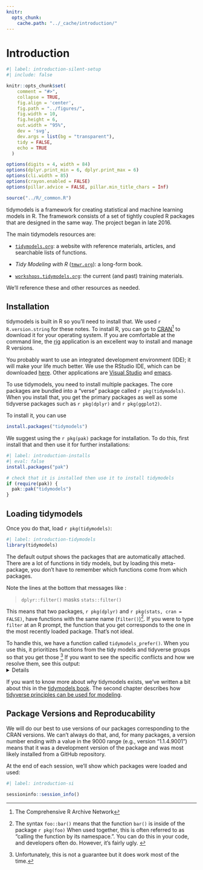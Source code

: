 ```yaml
---
knitr:
  opts_chunk:
    cache.path: "../_cache/introduction/"
---
```


# Introduction {#sec-introduction}

```r
#| label: introduction-silent-setup
#| include: false

knitr::opts_chunk$set(
    comment = "#>",
    collapse = TRUE,
    fig.align = 'center',
    fig.path = "../figures/",
    fig.width = 10,
    fig.height = 6,
    out.width = "95%",
    dev = 'svg',
    dev.args = list(bg = "transparent"),
    tidy = FALSE,
    echo = TRUE
  )

options(digits = 4, width = 84)
options(dplyr.print_min = 6, dplyr.print_max = 6)
options(cli.width = 85)
options(crayon.enabled = FALSE)
options(pillar.advice = FALSE, pillar.min_title_chars = Inf)

source("../R/_common.R")
```

tidymodels is a framework for creating statistical and machine learning models in R. The framework consists of a set of tightly coupled R packages that are designed in the same way. The project began in late 2016. 

The main tidymodels resources are:

- [`tidymodels.org`](https://www.tidymodels.org/): a website with reference materials, articles, and searchable lists of functions.

- _Tidy Modeling with R_ ([`tmwr.org`](https://www.tmwr.org/)): a long-form book.

- [`workshops.tidymodels.org`](https:/workshops.tidymodels.org/): the current (and past) training materials.

We'll reference these and other resources as needed. 

## Installation

tidymodels is built in R so you'll need to install that. We used `r R.version.string` for these notes. To install R, you can go to [CRAN](https://cran.r-project.org/)^[The Comprehensive R Archive Network] to download it for your operating system. If you are comfortable at the command line, the [rig](https://github.com/r-lib/rig) application is an excellent way to install and manage R versions. 

You probably want to use an integrated development environment (IDE); it will make your life much better. We use the RStudio IDE, which can be downloaded [here](https://posit.co/downloads/). Other applications are [Visual Studio](https://code.visualstudio.com/docs/languages/r) and [emacs](https://ess.r-project.org). 

To use tidymodels, you need to install multiple packages. The core packages are bundled into a "verse" package called `r pkg(tidymodels)`. When you install that, you get the primary packages as well as some tidyverse packages such as  `r pkg(dplyr)` and `r pkg(ggplot2)`.

To install it, you can use 

```r
install.packages("tidymodels")
```

We suggest using the `r pkg(pak)` package for installation. To do this, first install that and then use it for further installations: 

```r
#| label: introduction-installs
#| eval: false
install.packages("pak")

# check that it is installed then use it to install tidymodels
if (require(pak)) {
  pak::pak("tidymodels")
}

```

## Loading tidymodels

Once you do that, load `r pkg(tidymodels)`: 

```r
#| label: introduction-tidymodels
library(tidymodels)
```

The default output shows the packages that are automatically attached. There are a lot of functions in tidy models, but by loading this meta-package, you don't have to remember which functions come from which packages. 

Note the lines at the bottom that messages like   : 

> `dplyr::filter()`  masks `stats::filter()`

This means that two packages, `r pkg(dplyr)` and `r pkg(stats, cran = FALSE)`, have functions with the same name (`filter()`)^[The syntax `foo::bar()` means that the function `bar()` is inside of the package `r pkg(foo)` When used together, this is often referred to as "calling the function by its namespace.". You can do this in your code, and developers often do. However, it's fairly ugly.  ]. If you were to type `filter` at an R prompt, the function that you get corresponds to the one in the most recently loaded package. That's not ideal.

To handle this, we have a function called `tidymodels_prefer()`. When you use this, it prioritizes functions from the tidy models and tidyverse groups so that you get those ^[Unfortunately, this is not a guarantee but it does work most of the time.] If you want to see the specific conflicts and how we resolve them, see this output: 
<details>
```r
#| label: introduction-prefer
tidymodels_prefer(quiet = FALSE)
```
</details>

If you want to know more about _why_ tidymodels exists, we've written a bit about this in the [tidymodels book](https://www.tmwr.org/software-modeling). The second chapter describes how [tidyverse principles can be used for modeling](https://www.tmwr.org/tidyverse). 

## Package Versions and Reproducability

We will do our best to use versions of our packages corresponding to the CRAN versions. We can't always do that, and, for many packages, a version number ending with a value in the 9000 range (e.g., version "1.1.4.9001") means that it was a development version of the package and was most likely installed from a GitHub repository. 

At the end of each session, we'll show which packages were loaded and used: 

```r
#| label: introduction-si

sessioninfo::session_info()
```

